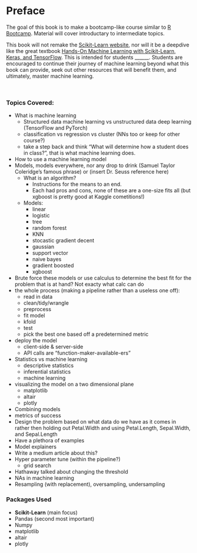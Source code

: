 # Preface {.unnumbered}

The goal of this book is to make a bootcamp-like course similar to [R Bootcamp](https://brighameaquinto.github.io/). Material will cover introductary to intermediate topics. 

This book will not remake the [Scikit-Learn website](https://scikit-learn.org/stable/), nor will it be a deepdive like the great textbook [Hands-On Machine Learning with Scikit-Learn, Keras, and TensorFlow](https://www.amazon.com/Hands-Machine-Learning-Scikit-Learn-TensorFlow/dp/1098125975). This is intended for students ______. Students are encouraged to continue their journey of machine learning beyond what this book can provide, seek out other resources that will benefit them, and ultimately, master machine learning. 

<br>


### Topics Covered:

- What is machine learning
    - Structured data machine learning vs unstructured data deep learning (TensorFlow and PyTorch)
    - classification vs regression vs cluster (NNs too or keep for other course?)
    - take a step back and think "What will determine how a student does in class?", that is what machine learning does. 
- How to use a machine learning model
- Models, models everywhere, nor any drop to drink (Samuel Taylor Coleridge's famous phrase) or (insert Dr. Seuss reference here) 
    - What is an algorithm? 
        - Instructions for the means to an end. 
        - Each had pros and cons, none of these are a one-size fits all (but xgboost is pretty good at Kaggle cometitions!)
    - Models: 
        - linear
        - logistic
        - tree
        - random forest
        - KNN
        - stocastic gradient decent
        - gaussian
        - support vector 
        - naive bayes 
        - gradient boosted  
        - xgboost
- Brute force these models or use calculus to determine the best fit for the problem that is at hand? Not exacty what calc can do
- the whole process (making a pipeline rather than a useless one off):
    - read in data
    - clean/tidy/wrangle
    - preprocess
    - fit model
    - kfold 
    - test 
    - pick the best one based off a predetermined metric
- deploy the model
    - client-side & server-side
    - API calls are "function-maker-available-ers"
- Statistics vs machine learning 
    - descriptive statistics
    - inferential statistics
    - machine learning
- visualizing the model on a two dimensional plane
    - matplotlib
    - altair
    - plotly 
- Combining models
- metrics of success 
- Design the problem based on what data do we have as it comes in rather then holding out Petal.Width and using Petal.Length, Sepal.Width, and Sepal.Length
- Have a plethora of examples 
- Model explainers
- Write a medium article about this?
- Hyper parameter tune (within the pipeline?)
    - grid search
- Hathaway talked about changing the threshold
- NAs in machine learning
- Resampling (with replacement), oversampling, undersampling

### Packages Used

- __Scikit-Learn__ (main focus)
- Pandas (second most important)
- Numpy
- matplotlib
- altair
- plotly